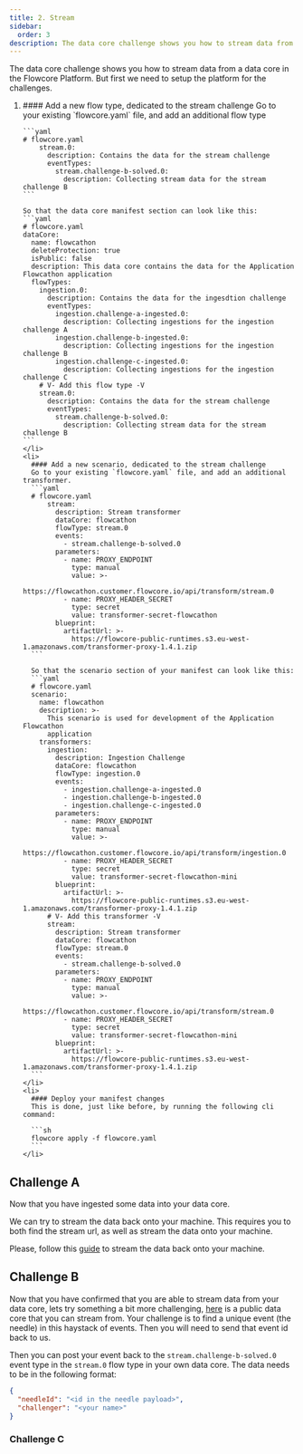 ```yaml
---
title: 2. Stream
sidebar:
  order: 3
description: The data core challenge shows you how to stream data from a data core in the Flowcore Platform.
---
```



<ProtectedContent>

The data core challenge shows you how to stream data from a data core in the Flowcore Platform. But first we need to setup the platform for the challenges.

<Steps>
<ol>
  <li>
    #### Add a new flow type, dedicated to the stream challenge
    Go to your existing `flowcore.yaml` file, and add an additional flow type

    ```yaml
    # flowcore.yaml
        stream.0:
          description: Contains the data for the stream challenge
          eventTypes:
            stream.challenge-b-solved.0:
              description: Collecting stream data for the stream challenge B
    ```

    So that the data core manifest section can look like this:
    ```yaml
    # flowcore.yaml
    dataCore:
      name: flowcathon
      deleteProtection: true
      isPublic: false
      description: This data core contains the data for the Application Flowcathon application
      flowTypes:
        ingestion.0:
          description: Contains the data for the ingesdtion challenge
          eventTypes:
            ingestion.challenge-a-ingested.0:
              description: Collecting ingestions for the ingestion challenge A
            ingestion.challenge-b-ingested.0:
              description: Collecting ingestions for the ingestion challenge B
            ingestion.challenge-c-ingested.0:
              description: Collecting ingestions for the ingestion challenge C
        # V- Add this flow type -V
        stream.0:
          description: Contains the data for the stream challenge
          eventTypes:
            stream.challenge-b-solved.0:
              description: Collecting stream data for the stream challenge B
    ```
    </li>
    <li>
      #### Add a new scenario, dedicated to the stream challenge
      Go to your existing `flowcore.yaml` file, and add an additional transformer.
      ```yaml
      # flowcore.yaml
          stream:
            description: Stream transformer
            dataCore: flowcathon
            flowType: stream.0
            events:
              - stream.challenge-b-solved.0
            parameters:
              - name: PROXY_ENDPOINT
                type: manual
                value: >-
                  https://flowcathon.customer.flowcore.io/api/transform/stream.0
              - name: PROXY_HEADER_SECRET
                type: secret
                value: transformer-secret-flowcathon
            blueprint:
              artifactUrl: >-
                https://flowcore-public-runtimes.s3.eu-west-1.amazonaws.com/transformer-proxy-1.4.1.zip
      ```

      So that the scenario section of your manifest can look like this:
      ```yaml
      # flowcore.yaml
      scenario:
        name: flowcathon
        description: >-
          This scenario is used for development of the Application Flowcathon
          application
        transformers:
          ingestion:
            description: Ingestion Challenge
            dataCore: flowcathon
            flowType: ingestion.0
            events:
              - ingestion.challenge-a-ingested.0
              - ingestion.challenge-b-ingested.0
              - ingestion.challenge-c-ingested.0
            parameters:
              - name: PROXY_ENDPOINT
                type: manual
                value: >-
                  https://flowcathon.customer.flowcore.io/api/transform/ingestion.0
              - name: PROXY_HEADER_SECRET
                type: secret
                value: transformer-secret-flowcathon-mini
            blueprint:
              artifactUrl: >-
                https://flowcore-public-runtimes.s3.eu-west-1.amazonaws.com/transformer-proxy-1.4.1.zip
          # V- Add this transformer -V
          stream:
            description: Stream transformer
            dataCore: flowcathon
            flowType: stream.0
            events:
              - stream.challenge-b-solved.0
            parameters:
              - name: PROXY_ENDPOINT
                type: manual
                value: >-
                  https://flowcathon.customer.flowcore.io/api/transform/stream.0
              - name: PROXY_HEADER_SECRET
                type: secret
                value: transformer-secret-flowcathon-mini
            blueprint:
              artifactUrl: >-
                https://flowcore-public-runtimes.s3.eu-west-1.amazonaws.com/transformer-proxy-1.4.1.zip
      ```
    </li>
    <li>
      #### Deploy your manifest changes
      This is done, just like before, by running the following cli command:

      ```sh
      flowcore apply -f flowcore.yaml
      ```
    </li>

</ol>

</Steps>

## Challenge A
Now that you have ingested some data into your data core.

We can try to stream the data back onto your machine. This requires you to both find the stream url, as well as stream the data onto your machine.

Please, follow this [guide](https://docs.flowcore.io/guides/flowcore-cli/stream-cli/) to stream the data back onto your machine.

## Challenge B

Now that you have confirmed that you are able to stream data from your data core, lets try something a bit more challenging, [here](https://flowcore.io/flowcathon/flowcathon-mini-public#stream.0) is a public data core that you can stream from. Your challenge is to find a unique event (the needle) in this haystack of events. Then you will need to send that event id back to us.

Then you can post your event back to the `stream.challenge-b-solved.0` event type in the `stream.0` flow type in your own data core. The data needs to be in the following format:

```json
{
  "needleId": "<id in the needle payload>",
  "challenger": "<your name>"
}
```

### Challenge C


</ProtectedContent>